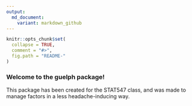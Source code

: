 ```yaml
---
output:
  md_document:
    variant: markdown_github
---
```


<!-- README.md is generated from README.Rmd. Please edit that file -->

```r
knitr::opts_chunk$set(
  collapse = TRUE,
  comment = "#>",
  fig.path = "README-"
)
```

### Welcome to the guelph package!

This package has been created for the STAT547 class, and was made to manage factors in a less headache-inducing way.  

